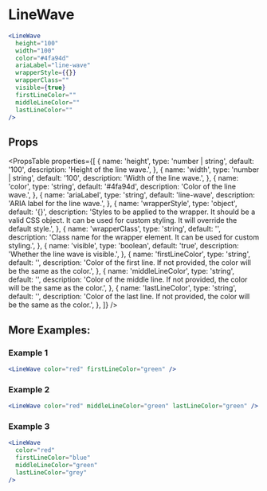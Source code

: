 ---
---

# LineWave

```jsx live
<LineWave
  height="100"
  width="100"
  color="#4fa94d"
  ariaLabel="line-wave"
  wrapperStyle={{}}
  wrapperClass=""
  visible={true}
  firstLineColor=""
  middleLineColor=""
  lastLineColor=""
/>
```

## Props
<PropsTable
  properties={[
    {
      name: 'height',
      type: 'number | string',
      default: '100',
      description: 'Height of the line wave.',
    },
    {
      name: 'width',
      type: 'number | string',
      default: '100',
      description: 'Width of the line wave.',
    },
    {
      name: 'color',
      type: 'string',
      default: '#4fa94d',
      description: 'Color of the line wave.',
    },
    {
      name: 'ariaLabel',
      type: 'string',
      default: 'line-wave',
      description: 'ARIA label for the line wave.',
    },
    {
      name: 'wrapperStyle',
      type: 'object',
      default: '{}',
      description: 'Styles to be applied to the wrapper. It should be a valid CSS object. It can be used for custom styling. It will override the default style.',
    },
    {
      name: 'wrapperClass',
      type: 'string',
      default: '',
      description: 'Class name for the wrapper element. It can be used for custom styling.',
    },
    {
      name: 'visible',
      type: 'boolean',
      default: 'true',
      description: 'Whether the line wave is visible.',
    },
    {
      name: 'firstLineColor',
      type: 'string',
      default: '',
      description: 'Color of the first line. If not provided, the color will be the same as the color.',
    },
    {
      name: 'middleLineColor',
      type: 'string',
      default: '',
      description: 'Color of the middle line. If not provided, the color will be the same as the color.',
    },
    {
      name: 'lastLineColor',
      type: 'string',
      default: '',
      description: 'Color of the last line. If not provided, the color will be the same as the color.',
    },
  ]}
/>  


## More Examples:

### Example 1

```jsx live
<LineWave color="red" firstLineColor="green" />
```

### Example 2

```jsx live
<LineWave color="red" middleLineColor="green" lastLineColor="green" />
```

### Example 3

```jsx live
<LineWave
  color="red"
  firstLineColor="blue"
  middleLineColor="green"
  lastLineColor="grey"
/>
```
